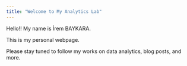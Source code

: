 ```yaml
---
title: "Welcome to My Analytics Lab"
---
```


Hello!! My name is İrem BAYKARA.

This is my personal webpage.

Please stay tuned to follow my works on data analytics, blog posts, and more.

